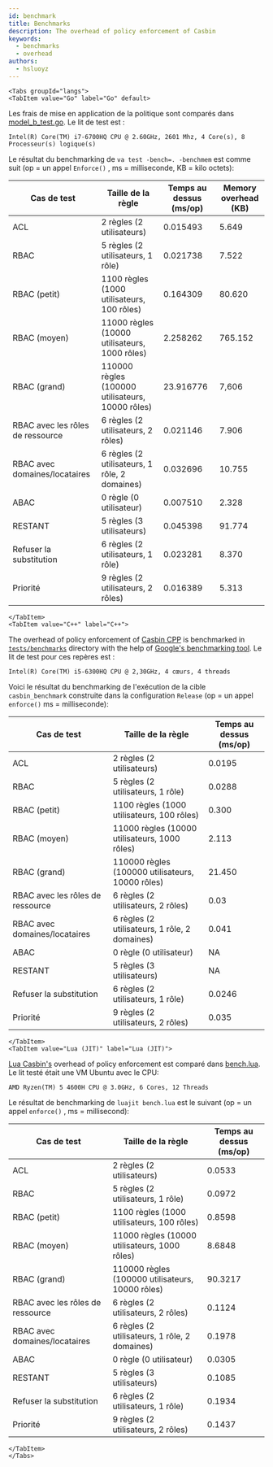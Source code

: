 ```yaml
---
id: benchmark
title: Benchmarks
description: The overhead of policy enforcement of Casbin
keywords:
  - benchmarks
  - overhead
authors:
  - hsluoyz
---
```




```mdx-code-block
<Tabs groupId="langs">
<TabItem value="Go" label="Go" default>
```

Les frais de mise en application de la politique sont comparés dans [model_b_test.go](https://github.com/casbin/casbin/blob/master/model_b_test.go). Le lit de test est :

```
Intel(R) Core(TM) i7-6700HQ CPU @ 2.60GHz, 2601 Mhz, 4 Core(s), 8 Processeur(s) logique(s)
```

Le résultat du benchmarking de `va test -bench=. -benchmem` est comme suit (op = un appel `Enforce()` , ms = milliseconde, KB = kilo octets):

| Cas de test                      | Taille de la règle                               | Temps au dessus (ms/op) | Memory overhead (KB) |
| -------------------------------- | ------------------------------------------------ | ----------------------- | -------------------- |
| ACL                              | 2 règles (2 utilisateurs)                        | 0.015493                | 5.649                |
| RBAC                             | 5 règles (2 utilisateurs, 1 rôle)                | 0.021738                | 7.522                |
| RBAC (petit)                     | 1100 règles (1000 utilisateurs, 100 rôles)       | 0.164309                | 80.620               |
| RBAC (moyen)                     | 11000 règles (10000 utilisateurs, 1000 rôles)    | 2.258262                | 765.152              |
| RBAC (grand)                     | 110000 règles (100000 utilisateurs, 10000 rôles) | 23.916776               | 7,606                |
| RBAC avec les rôles de ressource | 6 règles (2 utilisateurs, 2 rôles)               | 0.021146                | 7.906                |
| RBAC avec domaines/locataires    | 6 règles (2 utilisateurs, 1 rôle, 2 domaines)    | 0.032696                | 10.755               |
| ABAC                             | 0 règle (0 utilisateur)                          | 0.007510                | 2.328                |
| RESTANT                          | 5 règles (3 utilisateurs)                        | 0.045398                | 91.774               |
| Refuser la substitution          | 6 règles (2 utilisateurs, 1 rôle)                | 0.023281                | 8.370                |
| Priorité                         | 9 règles (2 utilisateurs, 2 rôles)               | 0.016389                | 5.313                |

```mdx-code-block
</TabItem>
<TabItem value="C++" label="C++">
```

The overhead of policy enforcement of [Casbin CPP](https://github.com/casbin/casbin-cpp) is benchmarked in [`tests/benchmarks`](https://github.com/casbin/casbin-cpp/tree/master/tests/benchmarks) directory with the help of [Google's benchmarking tool](https://github.com/google/benchmark). Le lit de test pour ces repères est :

```
Intel(R) Core(TM) i5-6300HQ CPU @ 2,30GHz, 4 cœurs, 4 threads
```

Voici le résultat du benchmarking de l'exécution de la cible `casbin_benchmark` construite dans la configuration `Release` (op = un appel `enforce()` ms = milliseconde):

| Cas de test                      | Taille de la règle                               | Temps au dessus (ms/op) |
| -------------------------------- | ------------------------------------------------ | ----------------------- |
| ACL                              | 2 règles (2 utilisateurs)                        | 0.0195                  |
| RBAC                             | 5 règles (2 utilisateurs, 1 rôle)                | 0.0288                  |
| RBAC (petit)                     | 1100 règles (1000 utilisateurs, 100 rôles)       | 0.300                   |
| RBAC (moyen)                     | 11000 règles (10000 utilisateurs, 1000 rôles)    | 2.113                   |
| RBAC (grand)                     | 110000 règles (100000 utilisateurs, 10000 rôles) | 21.450                  |
| RBAC avec les rôles de ressource | 6 règles (2 utilisateurs, 2 rôles)               | 0.03                    |
| RBAC avec domaines/locataires    | 6 règles (2 utilisateurs, 1 rôle, 2 domaines)    | 0.041                   |
| ABAC                             | 0 règle (0 utilisateur)                          | NA                      |
| RESTANT                          | 5 règles (3 utilisateurs)                        | NA                      |
| Refuser la substitution          | 6 règles (2 utilisateurs, 1 rôle)                | 0.0246                  |
| Priorité                         | 9 règles (2 utilisateurs, 2 rôles)               | 0.035                   |

```mdx-code-block
</TabItem>
<TabItem value="Lua (JIT)" label="Lua (JIT)">
```

[Lua Casbin's](https://github.com/casbin/lua-casbin) overhead of policy enforcement est comparé dans [bench.lua](https://github.com/casbin/lua-casbin/blob/master/bench.lua). Le lit testé était une VM Ubuntu avec le CPU:

```
AMD Ryzen(TM) 5 4600H CPU @ 3.0GHz, 6 Cores, 12 Threads
```

Le résultat de benchmarking de `luajit bench.lua` est le suivant (op = un appel `enforce()` , ms = millisecond):

| Cas de test                      | Taille de la règle                               | Temps au dessus (ms/op) |
| -------------------------------- | ------------------------------------------------ | ----------------------- |
| ACL                              | 2 règles (2 utilisateurs)                        | 0.0533                  |
| RBAC                             | 5 règles (2 utilisateurs, 1 rôle)                | 0.0972                  |
| RBAC (petit)                     | 1100 règles (1000 utilisateurs, 100 rôles)       | 0.8598                  |
| RBAC (moyen)                     | 11000 règles (10000 utilisateurs, 1000 rôles)    | 8.6848                  |
| RBAC (grand)                     | 110000 règles (100000 utilisateurs, 10000 rôles) | 90.3217                 |
| RBAC avec les rôles de ressource | 6 règles (2 utilisateurs, 2 rôles)               | 0.1124                  |
| RBAC avec domaines/locataires    | 6 règles (2 utilisateurs, 1 rôle, 2 domaines)    | 0.1978                  |
| ABAC                             | 0 règle (0 utilisateur)                          | 0.0305                  |
| RESTANT                          | 5 règles (3 utilisateurs)                        | 0.1085                  |
| Refuser la substitution          | 6 règles (2 utilisateurs, 1 rôle)                | 0.1934                  |
| Priorité                         | 9 règles (2 utilisateurs, 2 rôles)               | 0.1437                  |

```mdx-code-block
</TabItem>
</Tabs>
```
